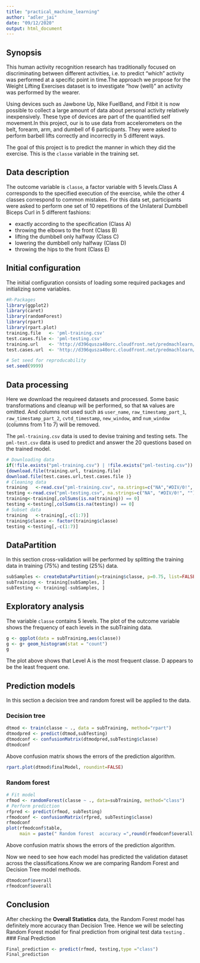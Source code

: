 ```yaml
---
title: "practical_machine_learning"
author: "adler_jai"
date: "09/12/2020"
output: html_document
---
```



## Synopsis

This human activity recognition research has traditionally focused on discriminating between different activities, i.e. to predict "which" activity was performed at a specific point in time.The approach we propose for the Weight Lifting Exercises dataset is to investigate "how (well)" an activity was performed by the wearer.

Using devices such as Jawbone Up, Nike FuelBand, and Fitbit it is now possible to collect a large amount of data about personal activity relatively inexpensively. These type of devices are part of the quantified self movement.In this project, our is to use data from accelerometers on the belt, forearm, arm, and dumbell of 6 participants. They were asked to perform barbell lifts correctly and incorrectly in 5 different ways.

The goal of this project is to predict the manner in which they did the exercise. This is the `classe` variable in the training set.

## Data description

The outcome variable is `classe`, a factor variable with 5 levels.Class A corresponds to the specified execution of the exercise, while the other 4 classes correspond to common mistakes.
For this data set, participants were asked to perform one set of 10 repetitions of the Unilateral Dumbbell Biceps Curl in 5 different fashions:

- exactly according to the specification (Class A)
- throwing the elbows to the front (Class B)
- lifting the dumbbell only halfway (Class C)
- lowering the dumbbell only halfway (Class D)
- throwing the hips to the front (Class E)

## Initial configuration

The initial configuration consists of loading some required packages and initializing some variables.

```r
#R-Packages
library(ggplot2)
library(caret)
library(randomForest)
library(rpart)
library(rpart.plot)
training.file   <- 'pml-training.csv'
test.cases.file <- 'pml-testing.csv'
training.url    <- 'http://d396qusza40orc.cloudfront.net/predmachlearn/pml-training.csv'
test.cases.url  <- 'http://d396qusza40orc.cloudfront.net/predmachlearn/pml-testing.csv'

# Set seed for reproducability
set.seed(9999)
```

## Data processing
Here we download the requireed datasets  and processed. Some basic transformations and cleanup will be performed, so that `NA` values are omitted. And columns not used such as `user_name`, `raw_timestamp_part_1`, `raw_timestamp_part_2`, `cvtd_timestamp`, `new_window`, and  `num_window` (columns from 1 to 7) will be removed.

The `pml-training.csv` data is used to devise training and testing sets.
The `pml-test.csv` data is used to predict and answer the 20 questions based on the trained model.

```r
# Downloading data
if(!file.exists("pml-training.csv") | !file.exists("pml-testing.csv"))
{download.file(training.url, training.file)
download.file(test.cases.url,test.cases.file )}
# Cleaning data
training   <-read.csv("pml-training.csv", na.strings=c("NA","#DIV/0!", ""))
testing <-read.csv("pml-testing.csv", na.strings=c("NA", "#DIV/0!", ""))
training<-training[,colSums(is.na(training)) == 0]
testing <-testing[,colSums(is.na(testing)) == 0]
# Subset data
training   <-training[,-c(1:7)]
training$classe <- factor(training$classe)
testing <-testing[,-c(1:7)]
```

## DataPartition
In this section cross-validation will be performed by splitting the training data in training (75%) and testing (25%) data.

```r
subSamples <- createDataPartition(y=training$classe, p=0.75, list=FALSE)
subTraining <- training[subSamples, ] 
subTesting <- training[-subSamples, ]
```

## Exploratory analysis
The variable `classe` contains 5 levels. The plot of the outcome variable shows the frequency of each levels in the subTraining data.

```r
g <- ggplot(data = subTraining,aes(classe))
g <- g+ geom_histogram(stat = "count")
g
```
The plot above shows that Level A is the most frequent classe. D appears to be the least frequent one.

## Prediction models
In this section a decision tree and random forest will be applied to the data.

### Decision tree
```r
dtmod <- train(classe ~ ., data = subTraining, method="rpart")
dtmodpred <- predict(dtmod,subTesting)
dtmodconf <- confusionMatrix(dtmodpred,subTesting$classe)
dtmodconf

```


Above confusion matrix shows the errors of the prediction algorithm.
```r
rpart.plot(dtmod$finalModel, roundint=FALSE)
```

### Random forest
```r
# Fit model
rfmod <- randomForest(classe ~ ., data=subTraining, method="class")
# Perform prediction
rfpred <- predict(rfmod, subTesting)
rfmodconf <- confusionMatrix(rfpred, subTesting$classe)
rfmodconf
plot(rfmodconf$table, 
     main = paste(" Random forest  accuracy =",round(rfmodconf$overall['Accuracy'], 4)))
```


Above  confusion matrix shows the errors of the prediction algorithm.


Now we need to see how each model has predicted the validation dataset across the classifications.Know  we are comparing  Random Forest and Decision Tree model methods.
```r
dtmodconf$overall
rfmodconf$overall
```

## Conclusion
After checking the **Overall Statistics** data, the Random Forest model has definitely more accuracy than Decision Tree. Hence we will be selecting Random Forest model for final prediction from original test data `testing` .
### Final Prediction 
```r
Final_prediction <- predict(rfmod, testing,type ="class")
Final_prediction
```

